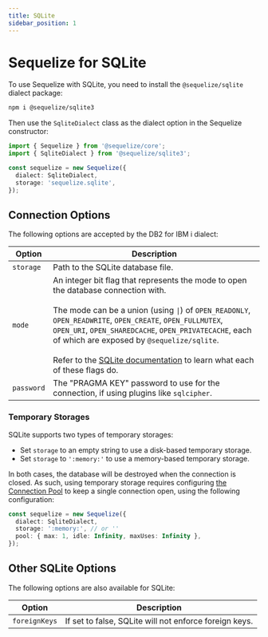 ```yaml
---
title: SQLite
sidebar_position: 1
---
```


# Sequelize for SQLite

To use Sequelize with SQLite, you need to install the `@sequelize/sqlite` dialect package:

```bash npm2yarn
npm i @sequelize/sqlite3
```

Then use the `SqliteDialect` class as the dialect option in the Sequelize constructor:

```ts
import { Sequelize } from '@sequelize/core';
import { SqliteDialect } from '@sequelize/sqlite3';

const sequelize = new Sequelize({
  dialect: SqliteDialect,
  storage: 'sequelize.sqlite',
});
```

## Connection Options


<ConnectionOptions />

The following options are accepted by the DB2 for IBM i dialect:

| Option     | Description                                                                                                                                                                                                                                                                                                                                                                                                                              |
|------------|------------------------------------------------------------------------------------------------------------------------------------------------------------------------------------------------------------------------------------------------------------------------------------------------------------------------------------------------------------------------------------------------------------------------------------------|
| `storage`  | Path to the SQLite database file.                                                                                                                                                                                                                                                                                                                                                                                                        |
| `mode`     | An integer bit flag that represents the mode to open the database connection with.<br /><br />The mode can be a union (using `\|`) of `OPEN_READONLY`, `OPEN_READWRITE`, `OPEN_CREATE`, `OPEN_FULLMUTEX`, `OPEN_URI`, `OPEN_SHAREDCACHE`, `OPEN_PRIVATECACHE`, each of which are exposed by `@sequelize/sqlite`.<br/><br />Refer to the [SQLite documentation](https://www.sqlite.org/c3ref/open.html) to learn what each of these flags do. |
| `password` | The "PRAGMA KEY" password to use for the connection, if using plugins like `sqlcipher`.                                                                                                                                                                                                                                                                                                                                                  |

### Temporary Storages

SQLite supports two types of temporary storages:

- Set `storage` to an empty string to use a disk-based temporary storage.
- Set `storage` to `':memory:'` to use a memory-based temporary storage.

In both cases, the database will be destroyed when the connection is closed. As such, using temporary storage
requires configuring [the Connection Pool](../other-topics/connection-pool.md) to keep a single connection open, using the following configuration:

```ts
const sequelize = new Sequelize({
  dialect: SqliteDialect,
  storage: ':memory:', // or ''
  pool: { max: 1, idle: Infinity, maxUses: Infinity },
});
```

## Other SQLite Options

The following options are also available for SQLite:

| Option        | Description                                            |
|---------------|--------------------------------------------------------|
| `foreignKeys` | If set to false, SQLite will not enforce foreign keys. |
